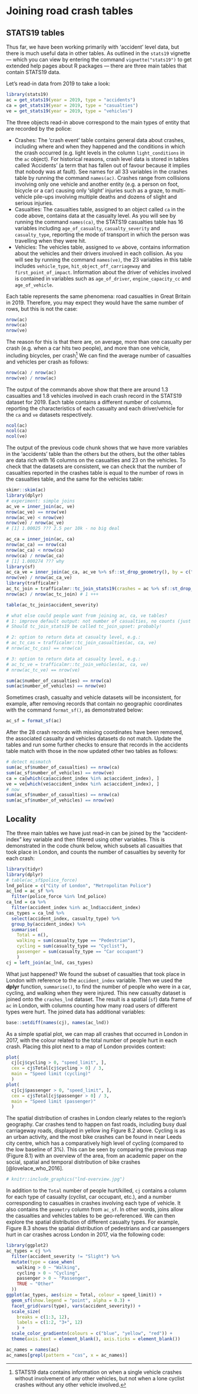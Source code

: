 # Joining road crash tables {#join}

## STATS19 tables

<!-- Content on joining road crash tables. -->

Thus far, we have been working primarily with 'accident' level data, but there is much useful data in other tables.
As outlined in the `stats19` vignette --- which you can view by entering the command `vignette("stats19")` to get extended help pages about R packages --- there are three main tables that contain STATS19 data.

Let's read-in data from 2019 to take a look:

```r
library(stats19)
ac = get_stats19(year = 2019, type = "accidents")
ca = get_stats19(year = 2019, type = "casualties")
ve = get_stats19(year = 2019, type = "vehicles")
```

The three objects read-in above correspond to the main types of entity that are recorded by the police:

- Crashes: The 'crash event' table contains general data about crashes, including where and when they happened and the conditions in which the crash occurred (e.g. light levels in the column `light_conditions` in the `ac` object). For historical reasons, crash level data is stored in tables called 'Accidents' (a term that has fallen out of favour because it implies that nobody was at fault). See names for all 33 variables in the crashes table by running the command `names(ac)`. Crashes range from collisions involving only one vehicle and another entity (e.g. a person on foot, bicycle or a car) causing only 'slight' injuries such as a graze, to multi-vehicle pile-ups involving multiple deaths and dozens of slight and serious injuries.
- Casualties: The casualties table, assigned to an object called `ca` in the code above, contains data at the casualty level. As you will see by running the command `names(ca)`, the STATS19 casualties table has 16 variables including `age_of_casualty`, `casualty_severity` and `casualty_type`, reporting the mode of transport in which the person was travelling when they were hit.
- Vehicles: The vehicles table, assigned to `ve` above, contains information about the vehicles and their drivers involved in each collision. As you will see by running the command `names(ve)`, the 23 variables in this table includes `vehicle_type`, `hit_object_off_carriageway` and `first_point_of_impact`. Information about the driver of vehicles involved is contained in variables such as `age_of_driver`, `engine_capacity_cc` and `age_of_vehicle`.

Each table represents the same phenomena: road casualties in Great Britain in 2019.
Therefore, you may expect they would have the same number of rows, but this is not the case:

```r
nrow(ac)
nrow(ca)
nrow(ve)
```

The reason for this is that there are, on average, more than one casualty per crash (e.g. when a car hits two people), and more than one vehicle, including bicycles, per crash^[
STATS19 data contains information on when a single vehicle crashes without involvement of any other vehicles, but not when a lone cyclist crashes without any other vehicle involved.
]
We can find the average number of casualties and vehicles per crash as follows:

```r
nrow(ca) / nrow(ac)
nrow(ve) / nrow(ac)
```

The output of the commands above show that there are around 1.3 casualties and 1.8 vehicles involved in each crash record in the STATS19 dataset for 2019.
Each table contains a different number of columns, reporting the characteristics of each casualty and each driver/vehicle for the `ca` and `ve` datasets respectively.

```r
ncol(ac)
ncol(ca)
ncol(ve)
```

The output of the previous code chunk shows that we have more variables in the 'accidents' table than the others but the others, but the other tables are data rich with 16 columns on the casualties and 23 on the vehicles.
To check that the datasets are consistent, we can check that the number of casualties reported in the crashes table is equal to the number of rows in the casualties table, and the same for the vehicles table:

```r
skimr::skim(ac)
library(dplyr)
# experiment: simple joins
ac_ve = inner_join(ac, ve)
nrow(ac_ve) == nrow(ve)
nrow(ac_ve) < nrow(ve)
nrow(ve) / nrow(ac_ve)  
# [1] 1.00025 ??? 2.5 per 10k - no big deal

ac_ca = inner_join(ac, ca)
nrow(ac_ca) == nrow(ca)
nrow(ac_ca) < nrow(ca)
nrow(ca) / nrow(ac_ca)  
# [1] 1.000274 ??? why
library(sf)
ac_ca_ve = inner_join(ac_ca, ac_ve %>% sf::st_drop_geometry(), by = c("accident_index", "vehicle_reference"))
nrow(ve) / nrow(ac_ca_ve)
library(trafficalmr)
ac_tc_join = trafficalmr::tc_join_stats19(crashes = ac %>% sf::st_drop_geometry(), casualties = ca, vehicles = ve)
nrow(ac) / nrow(ac_tc_join) # 1 +++

table(ac_tc_join$accident_severity)

# what else could people want from joining ac, ca, ve tables?
# 1: improve default output: not number of casualties, no counts (just true/false)
# Should tc_join_stats19 be called tc_join_upset: probably!

# 2: option to return data at casualty level, e.g.:
# ac_tc_cas = trafficalmr::tc_join_casualties(ac, ca, ve)
# nrow(ac_tc_cas) == nrow(ca)

# 3: option to return data at casualty level, e.g.:
# ac_tc_ve = trafficalmr::tc_join_vehicles(ac, ca, ve)
# nrow(ac_tc_ve) == nrow(ve)

```

<!-- ## Auditing the records -->

```r
sum(ac$number_of_casualties) == nrow(ca) 
sum(ac$number_of_vehicles) == nrow(ve)   
```

Sometimes crash, casualty and vehicle datasets will be inconsistent, for example, after removing records that contain no geographic coordinates with the command `format_sf()`, as demonstrated below:

```r
ac_sf = format_sf(ac)
```

After the 28 crash records with missing coordinates have been removed, the associated casualty and vehicles datasets do not match.
Update the tables and run some further checks to ensure that records in the accidents table match with those in the now updated other two tables as follows:

```r
# detect mismatch
sum(ac_sf$number_of_casualties) == nrow(ca) 
sum(ac_sf$number_of_vehicles) == nrow(ve)   
ca = ca[which(ca$accident_index %in% ac$accident_index), ]
ve = ve[which(ve$accident_index %in% ac$accident_index), ]
# now
sum(ac_sf$number_of_casualties) == nrow(ca)
sum(ac_sf$number_of_vehicles) == nrow(ve)
```

## Locality 

The three main tables we have just read-in can be joined by the "accident-index" key variable and then filtered using other variables. This is demonstrated in the code chunk below, which subsets all casualties that took place in London, and counts the number of casualties by severity for each crash:

```r
library(tidyr)
library(dplyr)
# table(ac_sf$police_force)
lnd_police = c("City of London", "Metropolitan Police")
ac_lnd = ac_sf %>% 
  filter(police_force %in% lnd_police)
ca_lnd = ca %>% 
  filter(accident_index %in% ac_lnd$accident_index)
cas_types = ca_lnd %>% 
  select(accident_index, casualty_type) %>% 
  group_by(accident_index) %>% 
  summarise(
    Total = n(),
    walking = sum(casualty_type == "Pedestrian"),
    cycling = sum(casualty_type == "Cyclist"),
    passenger = sum(casualty_type == "Car occupant")
    ) 
cj = left_join(ac_lnd, cas_types)
```

What just happened? We found the subset of casualties that took place in London with reference to the `accident_index` variable.
Then we used the **dplyr** function, `summarise()`, to find the number of people who were in a car, cycling, and walking when they were injured.
This new casualty dataset is joined onto the `crashes_lnd` dataset.
The result is a spatial (`sf`) data frame of `ac` in London, with columns counting how many road users of different types were hurt.
The joined data has additional variables:

```r
base::setdiff(names(cj), names(ac_lnd))
```

As a simple spatial plot, we can map all crashes that occurred in London in 2017, with the colour related to the total number of people hurt in each crash.
Placing this plot next to a map of London provides context:

```r
plot(
  cj[cj$cycling > 0, "speed_limit", ],
  cex = cj$Total[cj$cycling > 0] / 3,
  main = "Speed limit (cycling)"
  )
plot(
  cj[cj$passenger > 0, "speed_limit", ],
  cex = cj$Total[cj$passenger > 0] / 3,
  main = "Speed limit (passenger)"
  )
```

The spatial distribution of crashes in London clearly relates to the region's geography.
Car crashes tend to happen on fast roads, including busy dual carriageway roads, displayed in yellow ing Figure 8.2 above.
Cycling is as an urban activity, and the most bike crashes can be found in near Leeds city centre, which has a comparatively high level of cycling (compared to the low baseline of 3%).
This can be seen by comparing the previous map (Figure 8.1) with an overview of the area, from an academic paper on the social, spatial and temporal distribution of bike crashes [@lovelace_who_2016].

```r
# knitr::include_graphics("lnd-overview.jpg")
```

In addition to the `Total` number of people hurt/killed, `cj` contains a column for each type of casualty (cyclist, car occupant, etc.), and a number corresponding to casualties in crashes involving each type of vehicle.
It also contains the `geometry` column from `ac_sf`.
In other words, joins allow the casualties and vehicles tables to be geo-referenced.
We can then explore the spatial distribution of different casualty types.
For example, Figure 8.3 shows the spatial distribution of pedestrians and car passengers hurt in car crashes across London in 2017, via the following code:

```r
library(ggplot2)
ac_types = cj %>% 
  filter(accident_severity != "Slight") %>% 
  mutate(type = case_when(
    walking > 0 ~ "Walking",
    cycling > 0 ~ "Cycling",
    passenger > 0 ~ "Passenger",
    TRUE ~ "Other"
  ))
ggplot(ac_types, aes(size = Total, colour = speed_limit)) +
  geom_sf(show.legend = "point", alpha = 0.3) +
  facet_grid(vars(type), vars(accident_severity)) +
  scale_size(
    breaks = c(1:3, 12),
    labels = c(1:2, "3+", 12)
    ) +
  scale_color_gradientn(colours = c("blue", "yellow", "red")) +
  theme(axis.text = element_blank(), axis.ticks = element_blank())
```

```r
ac_names = names(ac)
ac_names[grepl(pattern = "cas", x = ac_names)]
```


